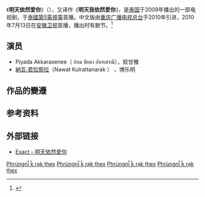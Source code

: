 {{電視節目信息框
| show_name            = 明天依然爱你<br />พรุ่งนี้ก็รักเธอ
| en_name              = Proong Nee Gor Ruk Tur
| image          = [[File:Lakorn_ch5_1.jpg|240px]]
| caption        = 《明天依然爱你》宣传海报
| format = [[电视剧|电视剧]]
| runtime = 
| creator       = 
| writer               = 
| director             = 
| executive_producer = 
| starring       = [[ณวัฒน์_กุลรัตนรักษ์|ณวัฒน์ กุลรัตนรักษ์]]<br>[[พิยดา_อัครเศรณี|พิยดา อัครเศรณี]]<br>[[เรืองศักดิ์_ลอยชูศักดิ์|เรืองศักดิ์ ลอยชูศักดิ์]]<br>[[เก็จมณี_วรรธนสิน|เก็จมณี พิชัยรณรงค์สงคราม]]
| theme_music_composer =  ''รักเดียวใจเดียว'' <br>โดย [[ศุภรุจ_เตชะตานนท์|ศุภรุจ เตชะตานนท์]]<br>(รุจ เดอะสตาร์ 4)
| network =[[泰國第5電視臺|泰國第5電視臺]]
| first_run            = 
| first_aired          = 
| last_aired           =
| num_episodes         = 
| preceded_by          = 
| followed_by          = 
| related              =
| website              = http://www.exact.co.th/tomorrow.html Exact - 明天我依然爱你
| imdb_id              = 
| tv_com_id            = 
| rate   = [[ไฟล์:NewTVRate_05.png|100px]]
}}
《'''明天依然爱你'''》（{{lang-th|พรุ่งนี้ก็รักเธอ}}），又译作《'''明天我依然爱你'''》，是[[泰国|泰国]]于2009年播出的一部电视剧，于[[泰國第5電視臺|泰國第5電視臺]]首播。中文版由[[重庆广播电视总台|重庆广播电视总台]]于2010年引进，2010年7月13日在[[安徽卫视|安徽卫视]]首播，播出时有删节。<ref>{{cite web|title=韩剧走泰剧来 《明天我依然爱你》今日登陆荧屏|url=http://ent.qq.com/a/20100713/000444.htm|accessdate=2010-08-06|archive-date=2014-08-07|archive-url=https://web.archive.org/web/20140807102527/http://ent.qq.com/a/20100713/000444.htm|dead-url=no}}</ref>

==演员==
*Piyada Akkarasenee（ อ้อม พิยดา อัครเศรณี），姣甘雅
*[[納瓦·君拉那拉|納瓦·君拉那拉]]（Nawat Kulrattanarak ） ，博乐明

==作品的變遷==
{{電視節目的變遷
|電視台={{CHN}}[[中国大陆|大陆]] [[安徽卫视|安徽卫视]]
|播放檔次=22:22-00:10 時段
|上一節目=[[海派甜心|海派甜心]]<br>（2010.6.28 -2010.7.13）
|節目名稱= '''明天依然爱你 <br>（2010.7.13 -2010.7.30）'''
|下一節目= [[宫心计|宫心计]] <br>（2010.07.31 - 2010.08.28）
}}
{{電視節目的變遷
|電視台={{CHN}}[[中国大陆|大陆]] [[安徽卫视|安徽卫视]]
|播放檔次=23:25-00:10 時段
|上一節目=[[我家的天使|我家的天使]]<br>（2010.9.15 -2010.10.12）
|節目名稱= '''明天依然爱你（重播）''' <br>（2010.10.13 -2010.11.09）
|下一節目= [[谁与争辉|谁与争辉]]<br>（2010.11.10-2010.12.05）
}}
{{電視節目的變遷
| 電視台= {{flagicon|Taiwan}} 台灣 [[緯來戲劇台|緯來戲劇台]]
| 播放檔次= 星期一至五19:00-20:00
| 節目名稱= 明天我依然愛你<br />（2012.9.27 - 2012.11.08）
| 上一節目= [[玻鑽之爭|玻鑽之爭]]<br />（2012.8.15 - 2012.9.26）
| 下一節目= [[妒海|妒海]]<br />（2012.11.09 - 2012.12.18）
}}
{{電視節目的變遷
| 電視台={{VIE}} LET'S VIET VTC9
| 播放檔次=每日21:30
| 節目名稱=明天依然爱你<br />（2013.05.10 - 2013.06.09）
| 上一節目=[[愛在旅途|愛在旅途]]<br />（2013.04.10 - 2013.05.09）
| 下一節目=船屋<br />（2013.06.10 - 2013.07.12）
}}
{{安徽卫视电视剧}}

==参考资料 ==
{{reflist}}

==外部链接==
*[https://web.archive.org/web/20091013121414/http://www.exact.co.th/tomorrow.html Exact - 明天依然爱你]

{{DEFAULTSORT:Ming明}}
[[Category:泰国电视剧|Phrùngnī̂ k̆ rạk ṭhex]]
[[Category:2009年電視劇集|Phrùngnī̂ k̆ rạk ṭhex]]
[[Category:緯來電視外購電視劇|Phrùngnī̂ k̆ rạk ṭhex]]
[[Category:泰國愛情劇|Phrùngnī̂ k̆ rạk ṭhex]]